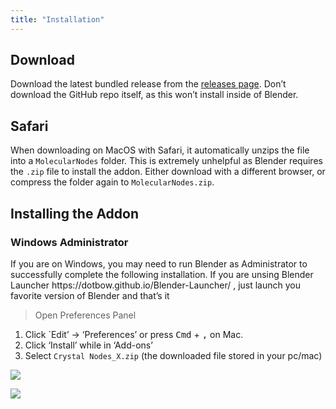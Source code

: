 ```yaml
---
title: "Installation"
---
```


## Download

Download the latest bundled release from the [releases page](https://github.com/giorgioluciano/CrystalNodes/tree/main/CrystalNodes/releases). Don't download the GitHub repo itself, as this won't install inside of Blender.


::: callout-note
# Safari

When downloading on MacOS with Safari, it automatically unzips the file into a `MolecularNodes` folder. This is extremely unhelpful as Blender requires the `.zip` file to install the addon. Either download with a different browser, or compress the folder again to `MolecularNodes.zip`.
:::

## Installing the Addon

::: callout-warning
### Windows Administrator

If you are on Windows, you may need to run Blender as Administrator to successfully complete the following installation.
If you are unsing Blender Launcher https://dotbow.github.io/Blender-Launcher/ , just launch you favorite version of Blender and that's it
:::

> Open Preferences Panel

1. Click \`Edit' -\> 'Preferences' or press <kbd>Cmd</kbd> + <kbd> ,</kbd> on Mac.
2. Click 'Install' while in 'Add-ons'
3. Select `Crystal Nodes_X.zip` (the downloaded file stored in your pc/mac)


![](images/cn-pref-install.png)

![](images/cn-pref-install2.png)


